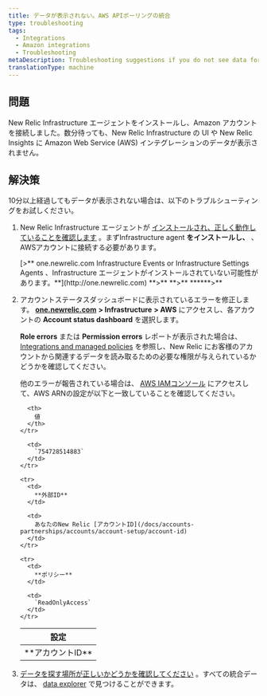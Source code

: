 ```yaml
---
title: データが表示されない。AWS APIポーリングの統合
type: troubleshooting
tags:
  - Integrations
  - Amazon integrations
  - Troubleshooting
metaDescription: Troubleshooting suggestions if you do not see data for your Amazon/AWS integrations in the New Relic Infrastructure UI.
translationType: machine
---
```


## 問題

New Relic Infrastructure エージェントをインストールし、Amazon アカウントを接続しました。数分待っても、New Relic Infrastructure の UI や New Relic Insights に Amazon Web Service (AWS) インテグレーションのデータが表示されません。

## 解決策

10分以上経過してもデータが表示されない場合は、以下のトラブルシューティングをお試しください。

1. New Relic Infrastructure エージェントが [インストールされ、正しく動作していることを確認します](/docs/infrastructure/new-relic-infrastructure/troubleshooting/no-data-appears-infrastructure) 。まずInfrastructure agent **をインストールし、** 、AWSアカウントに接続する必要があります。

   <Callout variant="tip">
     [>** one.newrelic.com Infrastructure Events or Infrastructure Settings Agents 、Infrastructure エージェントがインストールされていない可能性があります。**](http://one.newrelic.com) **>** **>** ******>**
   </Callout>

2. アカウントステータスダッシュボードに表示されているエラーを修正します。 [**one.newrelic.com**](http://one.newrelic.com) **> Infrastructure** **> AWS** にアクセスし、各アカウントの **Account status dashboard** を選択します。

   **Role errors** または **Permission errors** レポートが表示された場合は、 [Integrations and managed policies](/docs/integrations/amazon-integrations/getting-started/integrations-managed-policies) を参照し、New Relic にお客様のアカウントから関連するデータを読み取るための必要な権限が与えられているかどうかを確認してください。

   他のエラーが報告されている場合は、 [AWS IAMコンソール](https://console.aws.amazon.com/iam/home?#/roles) にアクセスして、AWS ARNの設定が以下と一致していることを確認してください。

   <table>
     <thead>
       <tr>
         <th>
           設定
         </th>

         <th>
           値
         </th>
       </tr>
     </thead>

     <tbody>
       <tr>
         <td>
           **アカウントID**
         </td>

         <td>
           `754728514883`
         </td>
       </tr>

       <tr>
         <td>
           **外部ID**
         </td>

         <td>
           あなたのNew Relic [アカウントID](/docs/accounts-partnerships/accounts/account-setup/account-id)
         </td>
       </tr>

       <tr>
         <td>
           **ポリシー**
         </td>

         <td>
           `ReadOnlyAccess`
         </td>
       </tr>
     </tbody>
   </table>

3. [データを探す場所が正しいかどうかを確認してください](/docs/infrastructure/integrations-getting-started/getting-started/understand-integration-data-data-types#metric) 。すべての統合データは、 [data explorer](/docs/query-your-data/explore-query-data/data-explorer/introduction-data-explorer) で見つけることができます。